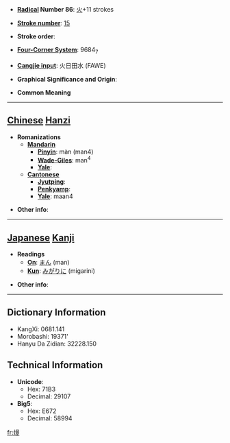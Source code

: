 * '''[[Wiktionary:Chinese radical index| Radical]] Number 86''': [[Wiktionary:Chinese radical index 火|火]]+11 strokes

* '''[[Wiktionary:Chinese total strokes index|Stroke number]]''': [[Wiktionary:Chinese total strokes index 15|15]]

* '''Stroke order''': 

* '''[[Wiktionary:Chinese four corner index|Four-Corner System]]''': 9684<sub>7</sub>

* '''[[Wiktionary:Chinese Cangjie index|Cangjie input]]''': 火日田水 (FAWE)

* '''Graphical Significance and Origin''': 

* '''Common Meaning'''

----

== [[Chinese]] [[Hanzi]] ==

* '''Romanizations'''
** '''[[Mandarin]]'''
*** '''[[Pinyin]]''': màn (man4)
*** '''[[Wade-Giles]]''': man<sup>4</sup>
*** '''[[Yale]]''': 
** '''[[Cantonese]]'''
*** '''[[Jyutping]]''':
*** '''[[Penkyamp]]''': 
*** '''[[Yale]]''': maan4

* '''Other info''': 

----

== [[Japanese]] [[Kanji]] ==

* '''Readings'''
** '''[[On]]''': [[まん]] (man)
** '''[[Kun]]''': [[みがりに]] (migarini)

* '''Other info''':  

----

== Dictionary Information ==

* KangXi: 0681.141
* Morobashi: 19371'
* Hanyu Da Zidian: 32228.150

== Technical Information ==

* '''Unicode''':
** Hex: 71B3
** Decimal: 29107
* '''Big5''':
** Hex: E672
** Decimal: 58994

[[fr:熳]]